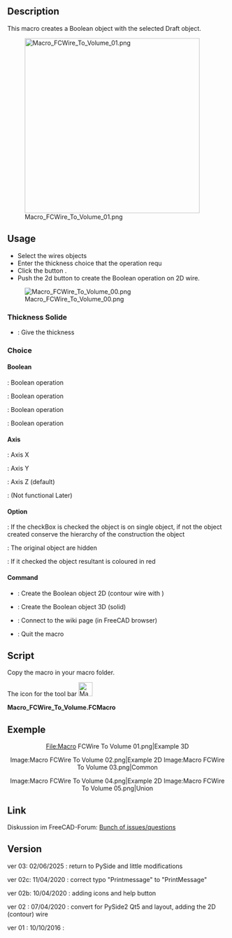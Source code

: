 <languages/>
<div lang="en" dir="ltr" class="mw-content-ltr">
{{Macro
|Name=Macro FCWire To Volume
|Icon=Macro_FCWire_To_Volume.png
|Description=Create a Boolean operation with the selected wires. Push the 2d button to create the Boolean operation on to 2D wire.
|Author=Mario52
|Version=0.03
|Date=2020/06/02
|FCVersion=0.19 and more
|Download=[https://wiki.freecad.org/images/f/f2/Macro_FCWire_To_Volume.png ToolBar Icon]
}}
</div>

<div lang="en" dir="ltr" class="mw-content-ltr">
==Description==
</div>

<div lang="en" dir="ltr" class="mw-content-ltr">
This macro creates a Boolean object with the selected Draft object.
</div>

[[File:Macro FCWire To Volume 01.png|400px]]

<div lang="en" dir="ltr" class="mw-content-ltr">
==Usage==
</div>

<div lang="en" dir="ltr" class="mw-content-ltr">
* Select the wires objects
* Enter the thickness choice that the operation requ
* Click the button {{KEY|Create}}.
* Push the 2d button to create the Boolean operation on 2D wire.
</div>

[[File:Macro FCWire To Volume 00.png]]

<div lang="en" dir="ltr" class="mw-content-ltr">
===Thickness Solide===
</div>

<div lang="en" dir="ltr" class="mw-content-ltr">
*{{SpinBox|SpinBox}} : Give the thickness
</div>

<div lang="en" dir="ltr" class="mw-content-ltr">
===Choice===
</div>

<div lang="en" dir="ltr" class="mw-content-ltr">
====Boolean====
</div>

<div lang="en" dir="ltr" class="mw-content-ltr">
{{RadioButton|TRUE|Intersection}} : Boolean operation
</div>

<div lang="en" dir="ltr" class="mw-content-ltr">
{{RadioButton|Substraction}} : Boolean operation
</div>

<div lang="en" dir="ltr" class="mw-content-ltr">
{{RadioButton|Union}} : Boolean operation
</div>

<div lang="en" dir="ltr" class="mw-content-ltr">
{{RadioButton|Xor}} : Boolean operation
</div>

<div lang="en" dir="ltr" class="mw-content-ltr">
====Axis====
</div>

<div lang="en" dir="ltr" class="mw-content-ltr">
{{RadioButton|X Axis}} : Axis X
</div> 

<div lang="en" dir="ltr" class="mw-content-ltr">
{{RadioButton|Y Axis}} : Axis Y
</div> 

<div lang="en" dir="ltr" class="mw-content-ltr">
{{RadioButton|TRUE|Z Axis}} : Axis Z (default)
</div>

<div lang="en" dir="ltr" class="mw-content-ltr">
{{RadioButton|Direction}} : (Not functional Later)
</div>

<div lang="en" dir="ltr" class="mw-content-ltr">
====Option====
</div>

<div lang="en" dir="ltr" class="mw-content-ltr">
{{CheckBox|TRUE|Single object}} : If the checkBox is checked the object is on single object, if not the object created conserve the hierarchy of the construction the object
</div> 

<div lang="en" dir="ltr" class="mw-content-ltr">
{{CheckBox|TRUE|Hidden}} : The original object are hidden
</div>

<div lang="en" dir="ltr" class="mw-content-ltr">
{{CheckBox|Color}} : If it checked the object resultant is coloured in red
</div>

<div lang="en" dir="ltr" class="mw-content-ltr">
====Command====
</div>

<div lang="en" dir="ltr" class="mw-content-ltr">
*{{KEY|Create 2D}} : Create the Boolean object 2D (contour wire with {{Incode|Draft.makeShape2DView()}})
</div>

<div lang="en" dir="ltr" class="mw-content-ltr">
*{{KEY|Create 3D}} : Create the Boolean object 3D (solid)
</div>

<div lang="en" dir="ltr" class="mw-content-ltr">
*{{KEY|Help}} : Connect to the wiki page (in FreeCAD browser)
</div>

<div lang="en" dir="ltr" class="mw-content-ltr">
*{{KEY|Quit}} : Quit the macro
</div>

<div lang="en" dir="ltr" class="mw-content-ltr">
==Script==
</div>

<div lang="en" dir="ltr" class="mw-content-ltr">
Copy the macro in your macro folder.
</div> 

<div lang="en" dir="ltr" class="mw-content-ltr">
The icon for the tool bar [[File:Macro FCWire To Volume.png|32px]]
</div>


'''Macro_FCWire_To_Volume.FCMacro'''

{{MacroCode|code=
# -*- coding: utf-8 -*-
from __future__ import unicode_literals
#
"""
***************************************************************************
*   Copyright (c) <mario52> 2016 2017 2018 2019 2020 2021 2022 2023 2024  *
*   2025                                                                  *
*   This file is a supplement to the FreeCAD CAx development system.      *
*                                                                         *
*   This program is free software; you can redistribute it and/or modify  *
*   it under the terms of the GNU Lesser General Public License (LGPL)    *
*   as published by the Free Software Foundation; either version 2 of     *
*   the License, or (at your option) any later version.                   *
*   for detail see the LICENCE text file.                                 *
**                                                                       **
*   Use at your own risk. The author assumes no liability for data loss.  *
*              It is advised to backup your data frequently.              *
*             If you do not trust the software do not use it.             *
**                                                                       **
*   This software is distributed in the hope that it will be useful,      *
*   but WITHOUT ANY WARRANTY; without even the implied warranty of        *
*   MERCHANTABILITY or FITNESS FOR A PARTICULAR PURPOSE.  See the         *
*   GNU Library General Public License for more details.                  *
*                                                                         *
*   You should have received a copy of the GNU Library General Public     *
*   License along with this macro; if not, write to the Free Software     *
*   Foundation, Inc., 59 Temple Place, Suite 330, Boston, MA  02111-1307  *
*   USA                                                                   *
***************************************************************************
*           WARNING! All changes in this file will be lost and            *  
*                  may cause malfunction of the program                   *
***************************************************************************
"""
#Macro_FCWire_To_Volume 10/10/2016_01, 2020/04/08_02, 2020/04/10_2b, 2020/04/10_2c, 02/06/2025_03
#
#OS: Windows 10 (10.0)                           #OS: Windows 10 build 19045
#Word size of OS: 64-bit                         #Architecture: x86_64
#Word size of FreeCAD: 64-bit                    #Version: 1.1.0dev.41905 (Git)
#Version: 0.19.20311 (Git)                       #Build date: 2025/05/30 18:02:58
#Build type: Release                             #Build type: Release
#Branch: master                                  #Branch: main
#Hash: 915e551bbb7e3614bc804f1ae1f65027b5432b9f  #Hash: 239a05b242b9162fd7a5ab13dcfa86b097c5ad55
#Python version: 3.6.8                           #Python 3.11.12, Qt 6.8.3, Coin 4.0.3, Vtk 9.3.1, boost 1_86, Eigen3 3.4.0, PySide 6.8.3
#Qt version: 5.12.1                              #shiboken 6.8.3, xerces-c 3.2.5, IfcOpenShell 0.8.2, OCC 7.8.1
#Coin version: 4.0.0a                            #Locale: French/Mars (fr_MA)
#OCC version: 7.3.0                              #Navigation Style/Orbit Style/Rotation Mode: CAD/Trackball/Drag at cursor
#                                                #Stylesheet/Theme/QtStyle: unset/FreeCAD Classic/fusion
#                                                #Logical DPI/Physical DPI/Pixel Ratio: 96/99.0075/1
#
__title__   = u"Macro_FCWire_To_Volume"
__author__  = u"Mario52"
__url__     = u"https://wiki.freecad.org/Macro_FCWire_To_Volume"
__version__ = u"00.03"
__date__    = u"2025/06/02"    #YYYY/MM/DD

#if int(FreeCAD.Version()[1]) < 18:      # Version de FreeCAD
#    FreeCAD.Console.PrintMessage(u"This version " + __title__ + " rmu  work with the FreeCAD 0.18 or higher. " + "\n\n")

import PySide
try:
    from PySide import QtWidgets
    from PySide.QtWidgets import *
except Exception:
    None
from PySide import QtGui , QtCore
from PySide.QtGui import *
from PySide.QtCore import *
#
try:
    import webbrowser
except Exception:
    None

import Draft, Part, PartGui, FreeCADGui, FreeCAD
from FreeCAD import Base
import math
from math import sqrt, pi, sin, cos, asin

Gui = FreeCADGui
App = FreeCAD

global create2D ; create2D = 0
global ui       ; ui       = ""
global doc

try:
    _fromUtf8 = QtCore.QString.fromUtf8
except AttributeError:
    def _fromUtf8(s):
        return s

try:
    _encoding = QtGui.QApplication.UnicodeUTF8
    def _translate(context, text, disambig):
        return QtGui.QApplication.translate(context, text, disambig, _encoding)
except AttributeError:
    def _translate(context, text, disambig):
        return QtGui.QApplication.translate(context, text, disambig)

class Ui_MainWindow(object):

    def __init__(self ):
        self.window = MainWindow
        #self.path   = FreeCAD.ConfigGet(u"AppHomePath")
        self.path   = FreeCAD.ConfigGet(u"UserAppData")
        self.path   = self.path.replace(u"\\","/")

        self.thicknessValue  = 0.0
        self.thicknessX      = 0.0     # extrusion
        self.thicknessY      = 0.0     # extrusion
        self.thicknessZ      = 0.0     # extrusion
        self.thicknessD      = 0.0     # extrusion

    def setupUi(self, MainWindow):
        self.window = MainWindow
        MainWindow.setObjectName(_fromUtf8(u"__title__"))
        MainWindow.resize(300, 300)
#        MainWindow.setMinimumSize(QtCore.QSize(300, 200))
#        MainWindow.setMaximumSize(QtCore.QSize(300, 200))
        self.centralwidget = QWidget(MainWindow)

        self.groupBox0 = QGroupBox()
        self.groupBox_01 = QGroupBox()

        self.doubleSpinBox = QDoubleSpinBox()
        self.doubleSpinBox.setMinimum(0)
        self.doubleSpinBox.setMaximum(999999.999999)
        self.doubleSpinBox.setDecimals(3)
        self.doubleSpinBox.setValue(0.0)
        self.doubleSpinBox.setAlignment(QtCore.Qt.AlignCenter)
        self.doubleSpinBox.setSuffix(u" mm")
        self.doubleSpinBox.valueChanged.connect(self.on_doubleSpinBox) ###
        ####
        self.groupBox_02 = QGroupBox()

        self.GroupBox_Bool = QGroupBox()
        self.RB_Intersection = QRadioButton()
        self.RB_Intersection.setIcon(QtGui.QIcon.fromTheme(u"bool",QtGui.QIcon(u":/icons/Part_Common.svg")))
        self.RB_Intersection.setChecked(True)
        self.RB_Cut = QRadioButton()
        self.RB_Cut.setIcon(QtGui.QIcon.fromTheme(u"bool",QtGui.QIcon(u":/icons/Part_Cut.svg")))
        self.RB_Union = QRadioButton()
        self.RB_Union.setIcon(QtGui.QIcon.fromTheme(u"bool",QtGui.QIcon(u":/icons/Part_Fuse.svg")))
        self.RB_Xor = QRadioButton()
        self.RB_Xor.setIcon(QtGui.QIcon.fromTheme(u"bool",QtGui.QIcon(u":/icons/Part_XOR.svg")))
        ####
        self.groupBox_Axis = QGroupBox()
        self.RB_Axis_X = QRadioButton()
        self.RB_Axis_X.setIcon(QtGui.QIcon.fromTheme(u"axis",QtGui.QIcon(u":/icons/Std_CoordinateSystem.svg")))
        self.RB_Axis_Y = QRadioButton()
        self.RB_Axis_Y.setIcon(QtGui.QIcon.fromTheme(u"axis",QtGui.QIcon(u":/icons/Std_CoordinateSystem.svg")))
        self.RB_Axis_Z = QRadioButton()
        self.RB_Axis_Z.setChecked(True)
        self.RB_Axis_Z.setIcon(QtGui.QIcon.fromTheme(u"axis",QtGui.QIcon(u":/icons/Std_CoordinateSystem.svg")))
        self.RB_Axis_D = QRadioButton()
        self.RB_Axis_D.setEnabled(False)
        self.RB_Axis_D.setIcon(QtGui.QIcon.fromTheme(u"axis",QtGui.QIcon(u":/icons/Part_Line_Parametric.svg")))#Std_CoordinateSystem
        ####
        self.groupBox_03 = QGroupBox()
        self.checkBox_01 = QCheckBox()
        self.checkBox_01.setChecked(True)             #  # False
        self.checkBox_01.setIcon(QtGui.QIcon.fromTheme(u"part",QtGui.QIcon(u":/icons/Tree_Part.svg")))
        self.checkBox_01.clicked.connect(self.on_checkBox_01) ###

        self.CB_Create_2D_Visible = QCheckBox()
        self.CB_Create_2D_Visible.setChecked(True)    #    # False
        self.CB_Create_2D_Visible.clicked.connect(self.on_CB_Create_2D_Visible) ###
#        self.CB_Create_2D_Visible.setIcon(QtGui.QIcon.fromTheme(u"draft",QtGui.QIcon(u":/icons/dagViewVisible.svg")))#

        self.CB_Colorer = QCheckBox()
        self.CB_Colorer.setChecked(False)             # True   # 
        self.CB_Colorer.setIcon(QtGui.QIcon.fromTheme(u"part",QtGui.QIcon(u":/icons/colors.svg")))
        ####
        self.groupBox_04 = QGroupBox()
        self.PB_Create_2D = QPushButton()
        self.PB_Create_2D.clicked.connect(self.on_PB_Create_2D) ###
        self.PB_Create_2D.setIcon(QIcon(QApplication.style().standardIcon(QStyle.SP_DialogOkButton))) #
        self.PB_Create = QPushButton()
        self.PB_Create.clicked.connect(self.on_PB_Create) ###
        self.PB_Create.setIcon(QIcon(QApplication.style().standardIcon(QStyle.SP_DialogOkButton))) #
        self.PB_Help = QPushButton()
        self.PB_Help.clicked.connect(self.on_PB_Help) ###
        self.PB_Help.setIcon(QIcon(QApplication.style().standardIcon(QStyle.SP_MessageBoxQuestion))) #
        self.PB_Quit = QPushButton()
        self.PB_Quit.clicked.connect(self.on_PB_Quit) ###
        self.PB_Quit.setIcon(QIcon(QApplication.style().standardIcon(QStyle.SP_DialogCloseButton))) #

        ####gridLayout####
        self.gridLayout0 = QGridLayout(self.centralwidget)
        self.gridLayout0.setContentsMargins(10, 10, 10, 10)
        self.gridLayout0.addWidget(self.groupBox0, 0, 0, 1, 1)
        ####
        self.gridLayout = QGridLayout(self.groupBox0)
        self.gridLayout.setContentsMargins(10, 10, 10, 10)
        ####
        self.gridLayout_02 = QGridLayout(self.groupBox_01)
        self.gridLayout_02.setContentsMargins(10, 10, 10, 10)
        self.gridLayout_02.addWidget(self.doubleSpinBox, 0, 0, 1, 1)
        self.gridLayout.addWidget(self.groupBox_01, 0, 0, 1, 2)
        ####
        self.gridLayout_03 = QGridLayout(self.groupBox_02)
        self.gridLayout_03.setContentsMargins(10, 10, 10, 10)
        ####
        self.gridLayout_04 = QGridLayout(self.GroupBox_Bool)
        self.gridLayout_04.setContentsMargins(10, 10, 10, 10)
        self.gridLayout_04.addWidget(self.RB_Intersection, 0, 0, 1, 1)
        self.gridLayout_04.addWidget(self.RB_Cut, 1, 0, 1, 1)
        self.gridLayout_04.addWidget(self.RB_Union, 2, 0, 1, 1)
        self.gridLayout_04.addWidget(self.RB_Xor, 3, 0, 1, 1)
        self.gridLayout_03.addWidget(self.GroupBox_Bool, 0, 0, 1, 1)
        ####
        self.gridLayout_05 = QGridLayout(self.groupBox_Axis)
        self.gridLayout_05.setContentsMargins(10, 10, 10, 10)
        self.gridLayout_05.addWidget(self.RB_Axis_X, 0, 0, 1, 1)
        self.gridLayout_05.addWidget(self.RB_Axis_Y, 1, 0, 1, 1)
        self.gridLayout_05.addWidget(self.RB_Axis_Z, 2, 0, 1, 1)
        self.gridLayout_05.addWidget(self.RB_Axis_D, 3, 0, 1, 1)
        self.gridLayout_03.addWidget(self.groupBox_Axis, 0, 1, 1, 1)
        self.gridLayout.addWidget(self.groupBox_02, 1, 0, 1, 2)
        ####
        self.gridLayout_06 = QGridLayout(self.groupBox_03)
        self.gridLayout_06.setContentsMargins(10, 10, 10, 10)
        self.gridLayout_06.addWidget(self.checkBox_01, 0, 0, 1, 1)
        self.gridLayout_06.addWidget(self.CB_Create_2D_Visible, 0, 1, 1, 1)
        self.gridLayout_06.addWidget(self.CB_Colorer, 0, 2, 1, 1)
        self.gridLayout.addWidget(self.groupBox_03, 2, 0, 1, 2)
        ####
        self.gridLayout_07 = QGridLayout(self.groupBox_04)
        self.gridLayout_07.setContentsMargins(10, 10, 10, 10)
        self.gridLayout_07.addWidget(self.PB_Create_2D, 0, 0, 1, 1)
        self.gridLayout_07.addWidget(self.PB_Create, 0, 1, 1, 1)
        self.gridLayout_07.addWidget(self.PB_Help, 1, 0, 1, 1)
        self.gridLayout_07.addWidget(self.PB_Quit, 1, 1, 1, 1)
        self.gridLayout.addWidget(self.groupBox_04, 3, 0, 1, 2)
        ####gridLayout####

        MainWindow.setCentralWidget(self.centralwidget)
        self.retranslateUi(MainWindow)
        QtCore.QMetaObject.connectSlotsByName(MainWindow)

    def retranslateUi(self, MainWindow):
        _translate = QtCore.QCoreApplication.translate
        MainWindow.setWindowTitle(u"FCWire To Volume")#
        MainWindow.setWindowFlags(QtCore.Qt.WindowStaysOnTopHint)        # PySide cette fonction met la fenetre en avant

        self.groupBox0.setTitle(_translate(u"MainWindow", __title__ + " " + "Ver : " + __version__ + " : " + __date__) + " rmu") #
        self.groupBox_01.setTitle(_translate(u"MainWindow", "Thickness Solide"))
        self.groupBox_02.setTitle(_translate(u"MainWindow", "Choice"))

        self.GroupBox_Bool.setTitle(_translate(u"MainWindow", "Boolean"))
        self.RB_Intersection.setText(_translate(u"MainWindow", "Intersection"))
        self.RB_Cut.setText(_translate(u"MainWindow", "Substraction"))
        self.RB_Union.setText(_translate(u"MainWindow", "Union"))
        self.RB_Xor.setText(_translate(u"MainWindow", "Xor"))

        self.groupBox_Axis.setTitle(_translate(u"MainWindow", "Axis"))
        self.RB_Axis_X.setText(_translate(u"MainWindow", "X Axis"))
        self.RB_Axis_X.setToolTip(_translate(u"MainWindow", "Plane YZ extrude direction X"))
        self.RB_Axis_Y.setText(_translate(u"MainWindow", "Y Axis"))
        self.RB_Axis_Y.setToolTip(_translate(u"MainWindow", "Plane XZ extrude direction Y"))
        self.RB_Axis_Z.setText(_translate(u"MainWindow", "Z Axis"))
        self.RB_Axis_Z.setToolTip(_translate(u"MainWindow", "Plane XY extrude direction Z"))
        self.RB_Axis_D.setText(_translate(u"MainWindow", "Direction"))
        self.RB_Axis_D.setToolTip(_translate(u"MainWindow", "Extrude direction (for later)"))

        self.groupBox_03.setTitle(_translate(u"MainWindow", "Option"))
        self.checkBox_01.setText(_translate(u"MainWindow", "Single object"))
        self.checkBox_01.setToolTip(_translate(u"MainWindow", "Check this checkBox"+"\n"+
                                               "for create single object"))
        self.CB_Create_2D_Visible.setText(_translate(u"MainWindow", "Hidden"))
        self.CB_Create_2D_Visible.setToolTip(_translate(u"MainWindow", "The object used are Hidden"))
        self.CB_Colorer.setText(_translate(u"MainWindow", "Color"))
        self.CB_Colorer.setToolTip(_translate(u"MainWindow", "If is checked the result is colored in red"))
        self.groupBox_04.setTitle(_translate(u"MainWindow", "Command"))
        self.PB_Create_2D.setText(_translate(u"MainWindow", "Create 2D"))
        self.PB_Create_2D.setToolTip(_translate(u"MainWindow", "This button Create 2D object (Draft.makeShape2DView)" + "\n" +
                                                u"The projection is make in the Z axis" + "\n" +
                                                u"The selection order is decisive for the desired result (Substraction)"))
        self.PB_Create.setText(_translate(u"MainWindow", "Create 3D"))
        self.PB_Create.setToolTip(_translate(u"MainWindow", "Create the object 3D" + "\n" +
                                             u"The selection order is decisive for the desired result (Substraction)"))
        self.PB_Help.setText(_translate(u"MainWindow", "Help"))
        self.PB_Help.setToolTip(_translate(u"MainWindow", "Display the wiki page in the FreeCAD browser"))
        self.PB_Quit.setText(_translate(u"MainWindow", "Quit"))
        self.PB_Quit.setToolTip(_translate(u"MainWindow", "Quit Wire to volume, Salut"))


    def on_doubleSpinBox(self,value):
        self.thicknessValue = value
        self.doubleSpinBox.setStyleSheet(u"QDoubleSpinBox {QPalette.Base}")
        self.PB_Create_2D.setStyleSheet(u"QPushButton {QPalette.Base}")
        self.PB_Create.setStyleSheet(u"QPushButton {QPalette.Base}")

    def on_checkBox_01(self):
        if self.checkBox_01.isChecked():
            self.checkBox_01.setIcon(QtGui.QIcon.fromTheme(u"part",QtGui.QIcon(u":/icons/Tree_Part.svg")))
            self.checkBox_01.setText(u"Single object")
        else:
            self.checkBox_01.setIcon(QtGui.QIcon.fromTheme(u"part",QtGui.QIcon(u":/icons/sel-instance.svg")))
            self.checkBox_01.setText(u"Objects")

    def on_CB_Create_2D_Visible(self):
        if self.CB_Create_2D_Visible.isChecked():
#            self.CB_Create_2D_Visible.setIcon(QtGui.QIcon.fromTheme(u"draft",QtGui.QIcon(u":/icons/dagViewVisible.svg")))#
            self.CB_Create_2D_Visible.setIcon(QtGui.QIcon.fromTheme(u"part",QtGui.QIcon(u"")))
            self.CB_Create_2D_Visible.setText(u"Hidden")
        else:
            self.CB_Create_2D_Visible.setIcon(QtGui.QIcon.fromTheme(u"part",QtGui.QIcon(u":/icons/dagViewVisible.svg")))
            self.CB_Create_2D_Visible.setText(u"Visible")

    def on_PB_Create_2D(self):
        global create2D
        global ui

        sel = FreeCADGui.Selection.getSelection()
        self.PB_Create_2D.setStyleSheet(u"QPushButton {QPalette.Base}")
        self.PB_Create.setStyleSheet(u"QPushButton {QPalette.Base}")
        if len(sel) < 2:
            create2D = 0
            self.PB_Create_2D.setStyleSheet(u"QPushButton {background-color: white;\n"
                                            u"border:2px solid rgb(239, 41, 41);}")  # bord white and red
        else:
            create2D = 1
            self.thicknessValue = 1.0
            self.doubleSpinBox.setValue(self.thicknessValue)
            self.RB_Axis_Z.setChecked(True)
            ui.on_PB_Create()

    def on_PB_Create(self):
        global create2D
        global doc

        #if self.thicknessValue == 0:
        #    self.thicknessValue = 1.0
        #    self.doubleSpinBox.setValue(self.thicknessValue)

        selectionObjects = FreeCADGui.Selection.getSelection()
        # setStyleSheet(u"QPushButton {background-color: QPalette.Base}") #red
        self.doubleSpinBox.setStyleSheet(u"QDoubleSpinBox {QPalette.Base}")
        self.PB_Create_2D.setStyleSheet(u"QPushButton {QPalette.Base}")
        self.PB_Create.setStyleSheet(u"QPushButton {QPalette.Base}")
        noface = 0
        ####
        if create2D > 0:
            lab00 = selectionObjects[0].Label
            lab01 = selectionObjects[1].Label
            boolChoice = ""
            if self.RB_Intersection.isChecked():
                boolChoice = "Comm"
            elif self.RB_Cut.isChecked():
                boolChoice = "Subs"
            elif self.RB_Union.isChecked():
                boolChoice = "Unio"
            elif self.RB_Xor.isChecked():
                boolChoice = "Diff"

            if self.checkBox_01.isChecked():
                None
            else:
                FCSpring = FreeCAD.ActiveDocument.addObject(u"App::DocumentObjectGroup","Wire2D_" + lab00 + "_" + boolChoice + "_" +lab01)
        ####
        try:
            selectedEdge = FreeCADGui.Selection.getSelectionEx()[0].SubObjects[0] # select one element SubObjects
            if str(selectedEdge)[1:5] == "Face":
                noface = 1
        except Exception:
            None

        selectionDuplicate  = []
        del selectionDuplicate[:]
        p  = []
        del p[:]
        
        try:
            ###########
            self.thicknessX = 0.0
            self.thicknessY = 0.0
            self.thicknessZ = 0.0
    #        self.thicknessD = 0.0

            if self.RB_Axis_X.isChecked():
                self.thicknessX = self.thicknessValue
            if self.RB_Axis_Y.isChecked():
                self.thicknessY = self.thicknessValue
            if self.RB_Axis_Z.isChecked():
                self.thicknessZ = self.thicknessValue
#            if self.RB_Axis_D.isChecked():
#                ##https://forum.freecad.org/viewtopic.php?p=199228
#                ##Shape2View in Makro
#                #import FreeCAD,Draft
#                #import pivy
#                #from pivy import coin
#                #App = FreeCAD
#                #
#                #cam=Gui.ActiveDocument.ActiveView.getCameraNode()
#                #rotation = cam.orientation.getValue().multVec(coin.SbVec3f(0,0,1)).getValue()
#                #print( rotation)
#                #
#                #sel = FreeCADGui.Selection.getSelection()	# objects selected
#                #Draft.makeShape2DView(sel[0],FreeCAD.Vector(rotation))
#                #
#                #App.ActiveDocument.recompute()
#                #self.thicknessD = self.thicknessValue
            ###########

            if (len(selectionObjects) >= 2) and (noface == 0) and (self.thicknessX + self.thicknessY + self.thicknessZ != 0.0):
                FreeCAD.ActiveDocument.openTransaction(u"Macro_FCWire_To_Volume")    # memorise les actions (avec annuler restore)
                for i in selectionObjects:            # duplicate object
                    Part.show(i.Shape.copy())
                    sD = doc.ActiveObject
                    sD.Label = i.Name
                    selectionDuplicate.append(sD)

                for i in (selectionDuplicate):        # extrude object
                    a = Draft.extrude(i,Base.Vector(self.thicknessX,self.thicknessY,self.thicknessZ))    # axis extrude X Y Z
                    a.Solid = True
                    p.append(a)

                if self.RB_Intersection.isChecked():
                    name = "Common_" + selectionDuplicate[0].Label         ## create Common_
                    tx = doc.addObject(u"Part::MultiCommon",name)
                    tx.Shapes = p
                    doc.recompute()
                    if self.checkBox_01.isChecked():
                        Part.show(tx.Shape)
                        singleO = App.ActiveDocument.ActiveObject
                        singleO.Label = name
                        doc.removeObject(tx.Name)
                        for i in range(len(selectionDuplicate)):
                            doc.removeObject(selectionDuplicate[i].Name)
                            doc.removeObject(p[i].Name)
                    if self.CB_Colorer.isChecked():
                        FreeCADGui.ActiveDocument.ActiveObject.ShapeColor = (1.0,0.0,0.0)
                    App.Console.PrintMessage(u"RB_Intersection ")

                elif self.RB_Cut.isChecked():
                    name = str(u"Cut_" + selectionDuplicate[0].Label)       ## create Cut_
                    tx = doc.addObject(u"Part::Cut",name)
                    tx.Base = p[0]
                    tx.Tool = p[1]
                    doc.recompute()
                    if self.checkBox_01.isChecked():
                        Part.show(tx.Shape)
                        singleO = App.ActiveDocument.ActiveObject
                        singleO.Label = name
                        doc.removeObject(tx.Name)
                        for i in range(len(selectionDuplicate)):
                            doc.removeObject(selectionDuplicate[i].Name)
                            doc.removeObject(p[i].Name)
                    if self.CB_Colorer.isChecked():
                        FreeCADGui.ActiveDocument.ActiveObject.ShapeColor = (1.0,0.0,0.0)
                    App.Console.PrintMessage(u"RB_Cut ")

                elif self.RB_Union.isChecked():
                    name = str(u"Fusion_" + selectionDuplicate[0].Label)    ## create Fusion_
                    tx = doc.addObject(u"Part::MultiFuse",name)
                    tx.Shapes = p
                    doc.recompute()
                    if self.checkBox_01.isChecked():
                        Part.show(tx.Shape)
                        singleO = App.ActiveDocument.ActiveObject
                        singleO.Label = name
                        doc.removeObject(tx.Name)
                        for i in range(len(selectionDuplicate)):
                            doc.removeObject(selectionDuplicate[i].Name)
                            doc.removeObject(p[i].Name)
                    if self.CB_Colorer.isChecked():
                        FreeCADGui.ActiveDocument.ActiveObject.ShapeColor = (1.0,0.0,0.0)
                    App.Console.PrintMessage(u"RB_Union")

                elif self.RB_Xor.isChecked():
                    name = "CommonD_" + selectionDuplicate[0].Label        ##
                    commun = doc.addObject(u"Part::MultiCommon",name)
                    commun.Shapes = p
                    name = str(u"FusionD_" + selectionDuplicate[0].Label)   ##
                    fusion = doc.addObject(u"Part::MultiFuse",name)
                    fusion.Shapes = p
                    name = str(u"Difference_" + selectionDuplicate[0].Label)## create Difference_
                    difference = doc.addObject(u"Part::Cut",name)
                    difference.Base = fusion
                    difference.Tool = commun
                    doc.recompute()
                    if self.checkBox_01.isChecked():
                        Part.show(difference.Shape)
                        singleO = App.ActiveDocument.ActiveObject
                        singleO.Label = name
                        doc.removeObject(commun.Name)
                        doc.removeObject(fusion.Name)
                        doc.removeObject(difference.Name)
                        for i in range(len(selectionDuplicate)):
                            doc.removeObject(selectionDuplicate[i].Name)
                            doc.removeObject(p[i].Name)
                    if self.CB_Colorer.isChecked():
                        FreeCADGui.ActiveDocument.ActiveObject.ShapeColor = (1.0,0.0,0.0)
                    App.Console.PrintMessage(u"RB_Xor ")

                doc.recompute()
                App.Console.PrintMessage(str(self.thicknessX)+" "+str(self.thicknessY)+" "+str(self.thicknessZ) + "\n")
            else:
                if (self.thicknessX + self.thicknessY + self.thicknessZ == 0.0):
                    App.Console.PrintError(u"Thickness = 0" + "\n")
                    self.doubleSpinBox.setStyleSheet(u"QDoubleSpinBox {background-color: white;\n"
                                                     u"border:2px solid rgb(239, 41, 41);}")  # bord white and red
                else:
                    App.Console.PrintError(u"Not for Face" + "\n")

            #### section 2D
            if create2D > 0:
                FreeCAD.ActiveDocument.openTransaction(u"Macro_FCWire_To_Volume")    # memorise les actions (avec annuler restore)
                objSolid = App.ActiveDocument.getObject(FreeCAD.ActiveDocument.ActiveObject.Name)
                objSolid.Label = "objSolid"

                object2D = Draft.makeShape2DView(objSolid)
                object2D.Label = "object2D"
                FreeCAD.ActiveDocument.recompute()

                Gui.Selection.clearSelection()
                Gui.Selection.addSelection(object2D)

                if self.CB_Create_2D_Visible.isChecked():
                    FreeCADGui.ActiveDocument.getObject(objSolid.Name).Visibility = False
                else:
                    FreeCADGui.ActiveDocument.getObject(objSolid.Name).ShapeColor = (1.0,0.0,0.0)
                    FreeCADGui.ActiveDocument.getObject(objSolid.Name).Transparency = 80

                if self.CB_Colorer.isChecked():
                    FreeCADGui.ActiveDocument.getObject(object2D.Name).LineColor = (1.0,0.0,0.0)

                ##### bon ordre pour effacer
                if self.checkBox_01.isChecked():
                    Part.show(object2D.Shape.copy())
                    if self.CB_Colorer.isChecked():
                        FreeCADGui.ActiveDocument.ActiveObject.LineColor = (1.0,0.0,0.0)
                    App.ActiveDocument.ActiveObject.Label = (u"Wire2D_" + lab00 + "_" + boolChoice + "_" +lab01)
                    doc.removeObject(object2D.Name)
                    doc.removeObject(objSolid.Name)
                else:
                    FCSpring.addObject(objSolid)
                    FCSpring.addObject(object2D)

            if self.CB_Create_2D_Visible.isChecked():
                FreeCADGui.ActiveDocument.getObject(selectionObjects[0].Name).Visibility = False
                FreeCADGui.ActiveDocument.getObject(selectionObjects[1].Name).Visibility = False
            #### section 2D

            create2D = 0
            FreeCAD.ActiveDocument.recompute()
        except Exception:
            print( "Wrong selection or operation")
            self.PB_Create.setStyleSheet(u"QPushButton {background-color: white;\n"
                                         u"border:2px solid rgb(239, 41, 41);}")  # bord white and red

    def on_PB_Help(self): # 
        try:
            webbrowser.open(u"https://wiki.freecad.org/Macro_FCWire_To_Volume")
            App.Console.PrintMessage(u"https://wiki.freecad.org/Macro_FCWire_To_Volume" + "\n")
        except Exception:
            self.on_PB_Help.setStyleSheet(u"QPushButton {border-width: 2px; border-style: solid; border-color: red}") #red
            self.on_PB_Help.setText(u"Not access")

    def on_PB_Quit(self):                        # Quit
        App.Console.PrintMessage(u"Fin FCWire To Volume " + "\n")
        self.window.hide()

    ####

doc = FreeCAD.ActiveDocument
if doc == None:
    doc = FreeCAD.newDocument()

MainWindow = QMainWindow()
ui = Ui_MainWindow()
ui.setupUi(MainWindow)
MainWindow.show()

}}

<div lang="en" dir="ltr" class="mw-content-ltr">
==Exemple==
</div>

<div lang="en" dir="ltr" class="mw-content-ltr">
<center>
<gallery widths="300" heights="280">
File:Macro FCWire To Volume 01.png|Example 3D
</gallery>
</center>
</div>

<div lang="en" dir="ltr" class="mw-content-ltr">
<center>
<gallery widths="300" heights="280">
Image:Macro FCWire To Volume 02.png|Example 2D
Image:Macro FCWire To Volume 03.png|Common
</gallery>
</center>
</div>

<div lang="en" dir="ltr" class="mw-content-ltr">
<center>
<gallery widths="300" heights="280">
Image:Macro FCWire To Volume 04.png|Example 2D
Image:Macro FCWire To Volume 05.png|Union
</gallery>
</center>
</div>

<div lang="en" dir="ltr" class="mw-content-ltr">
==Link==
</div>

Diskussion im FreeCAD-Forum: [https://forum.freecad.org/viewtopic.php?f=3&t=16570&start=50 Bunch of issues/questions]

<div lang="en" dir="ltr" class="mw-content-ltr">
==Version==
</div>

<div lang="en" dir="ltr" class="mw-content-ltr">
ver 03: 02/06/2025 : return to PySide and little modifications
</div>

<div lang="en" dir="ltr" class="mw-content-ltr">
ver 02c: 11/04/2020 : correct typo "Printmessage" to "PrintMessage"
</div>

<div lang="en" dir="ltr" class="mw-content-ltr">
ver 02b: 10/04/2020 : adding icons and help button
</div>

<div lang="en" dir="ltr" class="mw-content-ltr">
ver 02 : 07/04/2020 : convert for PySide2 Qt5 and layout, adding the 2D (contour) wire
</div>

<div lang="en" dir="ltr" class="mw-content-ltr">
ver 01 : 10/10/2016 :
</div>